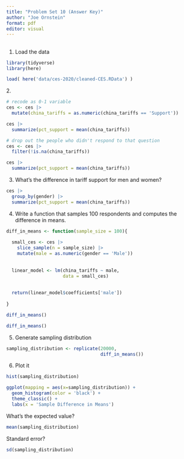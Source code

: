 ```yaml
---
title: "Problem Set 10 (Answer Key)"
author: "Joe Ornstein"
format: pdf
editor: visual
---
```


## 

1.  Load the data

```r
library(tidyverse)
library(here)

load( here('data/ces-2020/cleaned-CES.RData') )

```

2\.

```r
# recode as 0-1 variable
ces <- ces |> 
  mutate(china_tariffs = as.numeric(china_tariffs == 'Support'))

ces |> 
  summarize(pct_support = mean(china_tariffs))

# drop out the people who didn't respond to that question
ces <- ces |> 
  filter(!is.na(china_tariffs))

ces |> 
  summarize(pct_support = mean(china_tariffs))

```

3.  What's the difference in tariff support for men and women?

```r

ces |> 
  group_by(gender) |> 
  summarize(pct_support = mean(china_tariffs))

```

4.  Write a function that samples 100 respondents and computes the difference in means.

```r

diff_in_means <- function(sample_size = 100){
  
  small_ces <- ces |> 
    slice_sample(n = sample_size) |> 
    mutate(male = as.numeric(gender == 'Male'))
  
  
  linear_model <- lm(china_tariffs ~ male, 
                     data = small_ces)
  
  
  return(linear_model$coefficients['male'])
  
}

diff_in_means()

diff_in_means()
```

5.  Generate sampling distribution

```r
sampling_distribution <- replicate(20000,
                                   diff_in_means())
```

6.  Plot it

```r
hist(sampling_distribution)

ggplot(mapping = aes(x=sampling_distribution)) +
  geom_histogram(color = 'black') +
  theme_classic() +
  labs(x = 'Sample Difference in Means')

```

What's the expected value?

```r
mean(sampling_distribution)
```

Standard error?

```r
sd(sampling_distribution)
```
